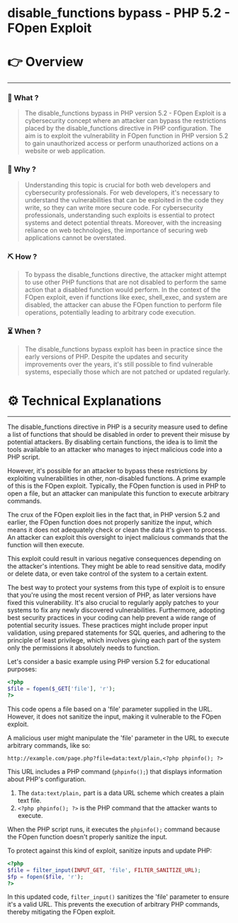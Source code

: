 # disable_functions bypass - PHP 5.2 - FOpen Exploit


# 👉 Overview

---

### 👀 What ?

> The disable_functions bypass in PHP version 5.2 - FOpen Exploit is a cybersecurity concept where an attacker can bypass the restrictions placed by the disable_functions directive in PHP configuration. The aim is to exploit the vulnerability in FOpen function in PHP version 5.2 to gain unauthorized access or perform unauthorized actions on a website or web application.
> 

### 🧐 Why ?

> Understanding this topic is crucial for both web developers and cybersecurity professionals. For web developers, it's necessary to understand the vulnerabilities that can be exploited in the code they write, so they can write more secure code. For cybersecurity professionals, understanding such exploits is essential to protect systems and detect potential threats. Moreover, with the increasing reliance on web technologies, the importance of securing web applications cannot be overstated.
> 

### ⛏️ How ?

> To bypass the disable_functions directive, the attacker might attempt to use other PHP functions that are not disabled to perform the same action that a disabled function would perform. In the context of the FOpen exploit, even if functions like exec, shell_exec, and system are disabled, the attacker can abuse the FOpen function to perform file operations, potentially leading to arbitrary code execution.
> 

### ⏳ When ?

> The disable_functions bypass exploit has been in practice since the early versions of PHP. Despite the updates and security improvements over the years, it's still possible to find vulnerable systems, especially those which are not patched or updated regularly.
> 

# ⚙️ Technical Explanations

---

The disable_functions directive in PHP is a security measure used to define a list of functions that should be disabled in order to prevent their misuse by potential attackers. By disabling certain functions, the idea is to limit the tools available to an attacker who manages to inject malicious code into a PHP script.

However, it's possible for an attacker to bypass these restrictions by exploiting vulnerabilities in other, non-disabled functions. A prime example of this is the FOpen exploit. Typically, the FOpen function is used in PHP to open a file, but an attacker can manipulate this function to execute arbitrary commands.

The crux of the FOpen exploit lies in the fact that, in PHP version 5.2 and earlier, the FOpen function does not properly sanitize the input, which means it does not adequately check or clean the data it's given to process. An attacker can exploit this oversight to inject malicious commands that the function will then execute.

This exploit could result in various negative consequences depending on the attacker's intentions. They might be able to read sensitive data, modify or delete data, or even take control of the system to a certain extent.

The best way to protect your systems from this type of exploit is to ensure that you're using the most recent version of PHP, as later versions have fixed this vulnerability. It's also crucial to regularly apply patches to your systems to fix any newly discovered vulnerabilities. Furthermore, adopting best security practices in your coding can help prevent a wide range of potential security issues. These practices might include proper input validation, using prepared statements for SQL queries, and adhering to the principle of least privilege, which involves giving each part of the system only the permissions it absolutely needs to function.

Let's consider a basic example using PHP version 5.2 for educational purposes:

```php
<?php
$file = fopen($_GET['file'], 'r');
?>

```

This code opens a file based on a 'file' parameter supplied in the URL. However, it does not sanitize the input, making it vulnerable to the FOpen exploit.

A malicious user might manipulate the 'file' parameter in the URL to execute arbitrary commands, like so:

`http://example.com/page.php?file=data:text/plain,<?php phpinfo(); ?>`

This URL includes a PHP command (`phpinfo();`) that displays information about PHP's configuration.

1. The `data:text/plain,` part is a data URL scheme which creates a plain text file.
2. `<?php phpinfo(); ?>` is the PHP command that the attacker wants to execute.

When the PHP script runs, it executes the `phpinfo();` command because the FOpen function doesn't properly sanitize the input.

To protect against this kind of exploit, sanitize inputs and update PHP:

```php
<?php
$file = filter_input(INPUT_GET, 'file', FILTER_SANITIZE_URL);
$fp = fopen($file, 'r');
?>

```

In this updated code, `filter_input()` sanitizes the 'file' parameter to ensure it's a valid URL. This prevents the execution of arbitrary PHP commands, thereby mitigating the FOpen exploit.
